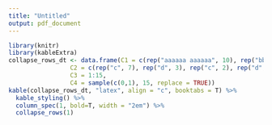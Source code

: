 ```yaml
---
title: "Untitled"
output: pdf_document
---
```


```r
library(knitr)
library(kableExtra)
collapse_rows_dt <- data.frame(C1 = c(rep("aaaaaa aaaaaa", 10), rep("bbbbb bbbbbb", 5)),
                 C2 = c(rep("c", 7), rep("d", 3), rep("c", 2), rep("d", 3)),
                 C3 = 1:15,
                 C4 = sample(c(0,1), 15, replace = TRUE))
kable(collapse_rows_dt, "latex", align = "c", booktabs = T) %>%
  kable_styling() %>%
  column_spec(1, bold=T, width = "2em") %>%
  collapse_rows(1)
```

